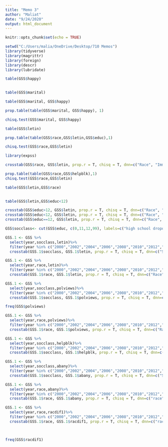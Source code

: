 ---
title: "Memo 3"
author: "Maliat"
date: "9/24/2020"
output: html_document
---

```{r setup, include=FALSE}
knitr::opts_chunk$set(echo = TRUE)
```

```{r}
setwd("C:/Users/malia/OneDrive/Desktop/710 Memos")
library(tidyverse)
library(magrittr)
library(foreign)
library(descr)
library(lubridate)
```



```{r}
table(GSS$happy)
  

table(GSS$marital)
```

```{r}
table(GSS$marital, GSS$happy)
```

```{r}
prop.table(table(GSS$marital, GSS$happy), 1) 
```

```{r}
chisq.test(GSS$marital, GSS$happy) 
```

```{r}
table(GSS$letin)
```

```{r}
prop.table(table(GSS$race,GSS$letin,GSS$educ),1)
```
```{r}
chisq.test(GSS$race,GSS$letin)
```

```{r}
library(expss)
```
```{r}

crosstab(GSS$race, GSS$letin, prop.r = T, chisq = T, dnn=c("Race", "Immigration")) 
```
```{r}
prop.table(table(GSS$race,GSS$helpblk),1)
chisq.test(GSS$race,GSS$letin)
```

```{r}
table(GSS$letin,GSS$race)
  
```

```{r}
table(GSS$letin,GSS$educ<12)
```

```{r}
crosstab(GSS$educ>12, GSS$letin, prop.r = T, chisq = T, dnn=c("Race", "Immigration"))
crosstab(GSS$educ<12, GSS$letin, prop.r = T, chisq = T, dnn=c("Race", "Immigration")) 
crosstab(GSS$educ==12, GSS$letin, prop.r = T, chisq = T, dnn=c("Race", "Immigration")) 
```



```{r}

GSS$socclass<- cut(GSS$educ, c(0,11,12,99), labels=c("high school dropout","highschool graduate","at least some college"))

```


```{r}
GSS.1 <- GSS %>%
  select(year,socclass,letin)%>%
  filter(year %in% c("2000","2002","2004","2006","2008","2010","2012","2014"))
  crosstab(GSS.1$socclass, GSS.1$letin, prop.r = T, chisq = T, dnn=c("Social Class", "Immigration Views"))
```
```{r}
GSS.1 <- GSS %>%
  select(year,race,letin)%>%
  filter(year %in% c("2000","2002","2004","2006","2008","2010","2012","2014"))
  crosstab(GSS.1$race, GSS.1$letin, prop.r = T, chisq = T, dnn=c("Race", "Immigration Views"))
```

```{r}
GSS.1 <- GSS %>%
  select(year,socclass,polviews)%>%
  filter(year %in% c("2000","2002","2004","2006","2008","2010","2012","2014"))
  crosstab(GSS.1$socclass, GSS.1$polviews, prop.r = T, chisq = T, dnn=c("Social Class", "Political Views"))
```
```{r}
freq(GSS$polviews)
```

```{r}
GSS.1 <- GSS %>%
  select(year,race,polviews)%>%
  filter(year %in% c("2000","2002","2004","2006","2008","2010","2012","2014"))
  crosstab(GSS.1$race, GSS.1$polviews, prop.r = T, chisq = T, dnn=c("Race", "Political Views"))
```

```{r}
GSS.1 <- GSS %>%
  select(year,socclass,helpblk)%>%
  filter(year %in% c("2000","2002","2004","2006","2008","2010","2012","2014"))
  crosstab(GSS.1$socclass, GSS.1$helpblk, prop.r = T, chisq = T, dnn=c("Social Class", "government intervention in helping black people "))
```

```{r}
GSS.1 <- GSS %>%
  select(year,socclass,abany)%>%
  filter(year %in% c("2000","2002","2004","2006","2008","2010","2012","2014"))
  crosstab(GSS.1$socclass, GSS.1$abany, prop.r = T, chisq = T, dnn=c("Social Class", "views on abortion "))
```


```{r}
GSS.1 <- GSS %>%
  select(year,race,abany)%>%
  filter(year %in% c("2000","2002","2004","2006","2008","2010","2012","2014"))
  crosstab(GSS.1$race, GSS.1$abany, prop.r = T, chisq = T, dnn=c("race", "views on abortion "))

```

```{r}
GSS.1 <- GSS %>%
  select(year,race,racdif1)%>%
  filter(year %in% c("2000","2002","2004","2006","2008","2010","2012","2014"))
  crosstab(GSS.1$race, GSS.1$racdif1, prop.r = T, chisq = T, dnn=c("race", "views on African American's income inequality due to discrimination"))

  
```

```{r}
freq(GSS$racdif1)
```



